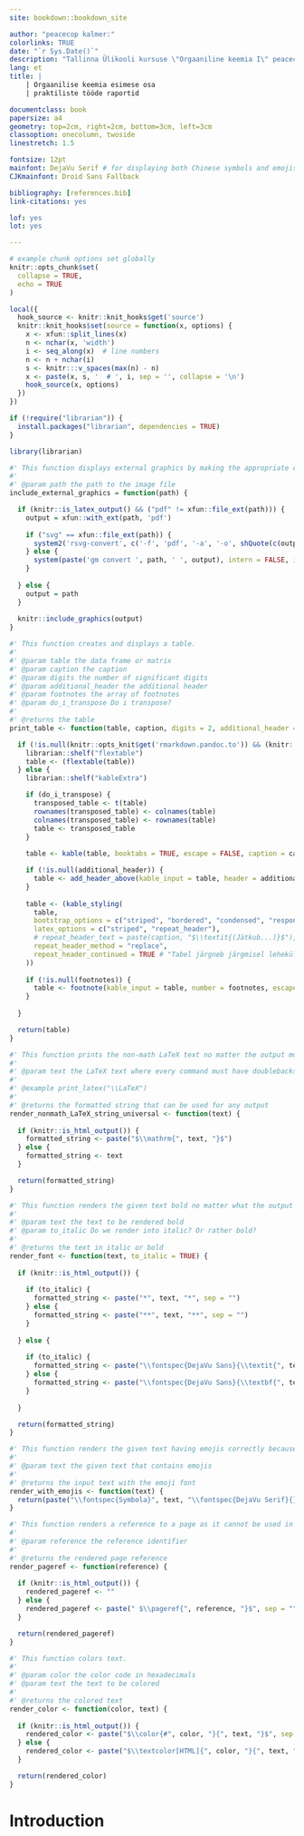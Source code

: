```yaml
--- 
site: bookdown::bookdown_site

author: "peacecop kalmer:"
colorlinks: TRUE
date: "`r Sys.Date()`"
description: "Tallinna Ülikooli kursuse \"Orgaaniline keemia I\" peacecop kalmeri: praktiliste tööde raport aastast 2022"
lang: et
title: |
    | Orgaanilise keemia esimese osa
    | praktiliste tööde raportid

documentclass: book
papersize: a4
geometry: top=2cm, right=2cm, bottom=3cm, left=3cm
classoption: onecolumn, twoside
linestretch: 1.5

fontsize: 12pt
mainfont: DejaVu Serif # for displaying both Chinese symbols and emojis
CJKmainfont: Droid Sans Fallback

bibliography: [references.bib]
link-citations: yes

lof: yes
lot: yes

---
```


```r
# example chunk options set globally
knitr::opts_chunk$set(
  collapse = TRUE,
  echo = TRUE
)

local({
  hook_source <- knitr::knit_hooks$get('source')
  knitr::knit_hooks$set(source = function(x, options) {
    x <- xfun::split_lines(x)
    n <- nchar(x, 'width')
    i <- seq_along(x)  # line numbers
    n <- n + nchar(i)
    s <- knitr:::v_spaces(max(n) - n)
    x <- paste(x, s, '  # ', i, sep = '', collapse = '\n')
    hook_source(x, options)
  })
})

if (!require("librarian")) {
  install.packages("librarian", dependencies = TRUE)
}

library(librarian)

#' This function displays external graphics by making the appropriate conversion aforehead.
#' 
#' @param path the path to the image file
include_external_graphics = function(path) {

  if (knitr::is_latex_output() && ("pdf" != xfun::file_ext(path))) {
    output = xfun::with_ext(path, 'pdf')
    
    if ("svg" == xfun::file_ext(path)) {
      system2('rsvg-convert', c('-f', 'pdf', '-a', '-o', shQuote(c(output, path))))
    } else {
      system(paste('gm convert ', path, ' ', output), intern = FALSE, ignore.stdout = FALSE, ignore.stderr = FALSE, wait = TRUE)
    }
    
  } else {
    output = path
  }
  
  knitr::include_graphics(output)
}

#' This function creates and displays a table.
#' 
#' @param table the data frame or matrix
#' @param caption the caption
#' @param digits the number of significant digits
#' @param additional_header the additional header
#' @param footnotes the array of footnotes
#' @param do_i_transpose Do i transpose?
#' 
#' @returns the table
print_table <- function(table, caption, digits = 2, additional_header = NULL, footnotes = NULL, do_i_transpose = FALSE) {

  if (!is.null(knitr::opts_knit$get('rmarkdown.pandoc.to')) && (knitr::opts_knit$get('rmarkdown.pandoc.to') == "docx")) {
    librarian::shelf("flextable")
    table <- (flextable(table))
  } else {
    librarian::shelf("kableExtra")

    if (do_i_transpose) {
      transposed_table <- t(table)
      rownames(transposed_table) <- colnames(table)
      colnames(transposed_table) <- rownames(table)
      table <- transposed_table
    }
    
    table <- kable(table, booktabs = TRUE, escape = FALSE, caption = caption, digits = digits, longtable = TRUE)

    if (!is.null(additional_header)) {
      table <- add_header_above(kable_input = table, header = additional_header, escape = FALSE)
    }
    
    table <- (kable_styling(
      table,
      bootstrap_options = c("striped", "bordered", "condensed", "responsive", "hover"),
      latex_options = c("striped", "repeat_header"),
      # repeat_header_text = paste(caption, "$\\textit{(Jätkub...)}$"),
      repeat_header_method = "replace",
      repeat_header_continued = TRUE # "Tabel järgneb järgmisel leheküljel..."
    ))
    
    if (!is.null(footnotes)) {
      table <- footnote(kable_input = table, number = footnotes, escape = FALSE, threeparttable = TRUE)
    }
    
  } 

  return(table)
}

#' This function prints the non-math LaTeX text no matter the output mode is.
#'
#' @param text the LaTeX text where every command must have doublebackslash in front
#' 
#' @example print_latex("\\LaTeX")
#' 
#' @returns the formatted string that can be used for any output
render_nonmath_LaTeX_string_universal <- function(text) {
  
  if (knitr::is_html_output()) {
    formatted_string <- paste("$\\mathrm{", text, "}$")
  } else {
    formatted_string <- text
  }

  return(formatted_string)
}

#' This function renders the given text bold no matter what the output mode is. The function is needed if the main font has no ability to create bold symbols.
#' 
#' @param text the text to be rendered bold
#' @param to_italic Do we render into italic? Or rather bold?
#' 
#' @returns the text in italic or bold
render_font <- function(text, to_italic = TRUE) {
  
  if (knitr::is_html_output()) {
    
    if (to_italic) {
      formatted_string <- paste("*", text, "*", sep = "")
    } else {
      formatted_string <- paste("**", text, "**", sep = "")
    }
    
  } else {
    
    if (to_italic) {
      formatted_string <- paste("\\fontspec{DejaVu Sans}{\\textit{", text, "}}", sep = "")
    } else {
      formatted_string <- paste("\\fontspec{DejaVu Sans}{\\textbf{", text, "}}", sep = "")
    }
    
  }

  return(formatted_string)
}

#' This function renders the given text having emojis correctly because it uses a font that supports them. That font can't display anything in bold nor italic.
#' 
#' @param text the given text that contains emojis
#' 
#' @returns the input text with the emoji font
render_with_emojis <- function(text) {
  return(paste("\\fontspec{Symbola}", text, "\\fontspec{DejaVu Serif}{}", sep = ""))
}

#' This function renders a reference to a page as it cannot be used in the web output.
#' 
#' @param reference the reference identifier
#' 
#' @returns the rendered page reference
render_pageref <- function(reference) {
  
  if (knitr::is_html_output()) {
    rendered_pageref <- ""
  } else {
    rendered_pageref <- paste(" $\\pageref{", reference, "}$", sep = "")
  }

  return(rendered_pageref)
}

#' This function colors text.
#' 
#' @param color the color code in hexadecimals
#' @param text the text to be colored
#' 
#' @returns the colored text
render_color <- function(color, text) {
  
  if (knitr::is_html_output()) {
    rendered_color <- paste("$\\color{#", color, "}{", text, "}$", sep = "")
  } else {
    rendered_color <- paste("$\\textcolor[HTML]{", color, "}{", text, "}$", sep = "")
  }

  return(rendered_color)
}

```

# Introduction

